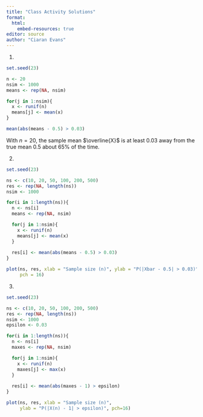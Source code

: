 ```yaml
---
title: "Class Activity Solutions"
format: 
  html:
    embed-resources: true
editor: source
author: "Ciaran Evans"
---
```


1.

```r
set.seed(23)

n <- 20
nsim <- 1000
means <- rep(NA, nsim)

for(j in 1:nsim){
  x <- runif(n)
  means[j] <- mean(x)
}

mean(abs(means - 0.5) > 0.03)
```

With $n =20$, the sample mean $\overline{X}$ is at least 0.03 away from the true mean 0.5 about 65% of the time.


2.

```r
set.seed(23)

ns <- c(10, 20, 50, 100, 200, 500)
res <- rep(NA, length(ns))
nsim <- 1000

for(i in 1:length(ns)){
  n <- ns[i]
  means <- rep(NA, nsim)

  for(j in 1:nsim){
    x <- runif(n)
    means[j] <- mean(x)
  }
  
  res[i] <- mean(abs(means - 0.5) > 0.03)
}

plot(ns, res, xlab = "Sample size (n)", ylab = "P(|Xbar - 0.5| > 0.03)",
     pch = 16)
```


3.

```r
set.seed(23)

ns <- c(10, 20, 50, 100, 200, 500)
res <- rep(NA, length(ns))
nsim <- 1000
epsilon <- 0.03

for(i in 1:length(ns)){
  n <- ns[i]
  maxes <- rep(NA, nsim)

  for(j in 1:nsim){
    x <- runif(n)
    maxes[j] <- max(x)
  }
  
  res[i] <- mean(abs(maxes - 1) > epsilon)
}

plot(ns, res, xlab = "Sample size (n)", 
     ylab = "P(|X(n) - 1| > epsilon)", pch=16)
```



